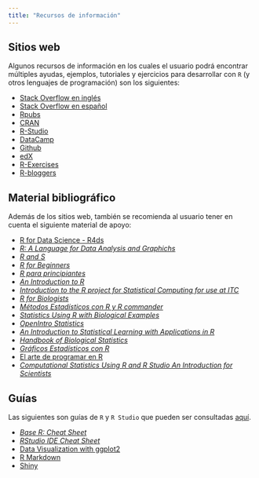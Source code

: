 ```yaml
---
title: "Recursos de información"
---
```


## Sitios web

Algunos recursos de información en los cuales el usuario podrá encontrar múltiples
ayudas, ejemplos, tutoriales y ejercicios para desarrollar con `R` (y otros lenguajes de programación) son los siguientes:

- [Stack Overflow en inglés](https://stackoverflow.com/)
- [Stack Overflow en español](https://es.stackoverflow.com/)
- [Rpubs](https://rpubs.com/)
- [CRAN](https://cran.r-project.org/)
- [R-Studio](https://www.rstudio.com/)
- [DataCamp](https://www.datacamp.com/)
- [Github](https://github.com/)
- [edX](https://www.edx.org/es/course/subject/data-analysis-statistics)
- [R-Exercises](https://www.r-exercises.com/)
- [R-bloggers](https://www.r-bloggers.com/)

## Material bibliográfico

Además de los sitios web, también se recomienda al usuario tener en cuenta el siguiente material de apoyo:

- [R for Data Science - R4ds](http://r4ds.had.co.nz/)
- [*R: A Language for Data Analysis and Graphichs*](https://www.stat.auckland.ac.nz/~ihaka/downloads/R-paper.pdf)
- [*R and S*](http://vita.had.co.nz/papers/r-s.pdf)
- [*R for Beginners*](https://cran.r-project.org/doc/contrib/Paradis-rdebuts_en.pdf)
- [*R para principiantes*](https://cran.r-project.org/doc/contrib/rdebuts_es.pdf)
- [*An Introduction to R*](https://cran.r-project.org/doc/manuals/r-release/R-intro.pdf)
- [*Introduction to the R project for Statistical Computing for use at ITC*](https://cran.r-project.org/doc/contrib/Rossiter-RIntro-ITC.pdf)
- [*R for Biologists*](https://cran.r-project.org/doc/contrib/Martinez-RforBiologistv1.1.pdf)
- [*Métodos Estadísticos con R y R commander*](https://cran.r-project.org/doc/contrib/Saez-Castillo-RRCmdrv21.pdf)
- [*Statistics Using R with Biological Examples*](https://cran.r-project.org/doc/contrib/Seefeld_StatsRBio.pdf)
- [*OpenIntro Statistics*](https://www.openintro.org/download.php?file=os3_tablet)
- [*An Introduction to Statistical Learning with Applications in R*](http://www-bcf.usc.edu/~gareth/ISL/ISLR%20First%20Printing.pdf)
- [*Handbook of Biological Statistics*](http://citeseerx.ist.psu.edu/viewdoc/download?doi=10.1.1.471.3602&rep=rep1&type=pdf)
- [*Gráficos Estadísticos con R*](https://cran.r-project.org/doc/contrib/grafi3.pdf)
- [El arte de programar en R](https://cran.r-project.org/doc/contrib/Santana_El_arte_de_programar_en_R.pdf)
- [*Computational Statistics Using R and R Studio An Introduction for Scientists*](http://www.calvin.edu/~rpruim/talks/SC11/Seattle/RatSC11/Master-StatsForScience.pdf)

## Guías 

Las siguientes son guías de `R` y `R Studio` que pueden ser consultadas [aquí](https://www.rstudio.com/resources/cheatsheets/).

- [*Base R: Cheat Sheet*](https://www.rstudio.com/wp-content/uploads/2016/05/base-r.pdf)
- [*RStudio IDE Cheat Sheet*](https://www.rstudio.com/wp-content/uploads/2016/01/rstudio-IDE-cheatsheet.pdf)
- [Data Visualization with ggplot2](https://www.rstudio.com/wp-content/uploads/2015/03/ggplot2-cheatsheet.pdf)
- [R Markdown](https://www.rstudio.com/wp-content/uploads/2015/02/rmarkdown-cheatsheet.pdf)
- [Shiny](https://www.rstudio.com/wp-content/uploads/2015/02/shiny-cheatsheet.pdf)